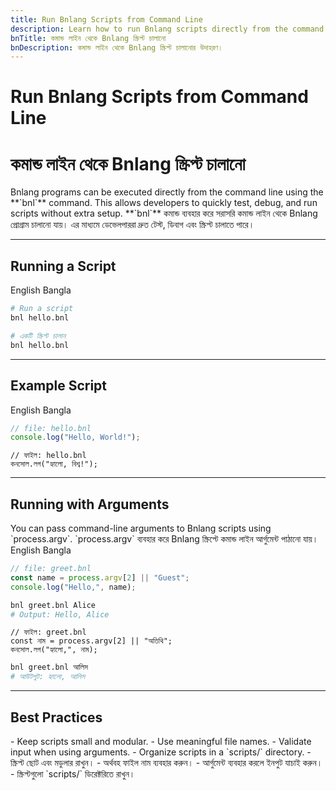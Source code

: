 ```yaml
---
title: Run Bnlang Scripts from Command Line
description: Learn how to run Bnlang scripts directly from the command line with examples in English, Bangla.
bnTitle: কমান্ড লাইন থেকে Bnlang স্ক্রিপ্ট চালানো
bnDescription: কমান্ড লাইন থেকে Bnlang স্ক্রিপ্ট চালানোর উদাহরণ।
---
```


# <I18nEnglish>Run Bnlang Scripts from Command Line</I18nEnglish>
# <I18nBangla>কমান্ড লাইন থেকে Bnlang স্ক্রিপ্ট চালানো</I18nBangla>


<I18nEnglish>
Bnlang programs can be executed directly from the command line using the **`bnl`** command.  
This allows developers to quickly test, debug, and run scripts without extra setup.
</I18nEnglish>

<I18nBangla>
**`bnl`** কমান্ড ব্যবহার করে সরাসরি কমান্ড লাইন থেকে Bnlang প্রোগ্রাম চালানো যায়।  
এর মাধ্যমে ডেভেলপাররা দ্রুত টেস্ট, ডিবাগ এবং স্ক্রিপ্ট চালাতে পারে।
</I18nBangla>



---

## Running a Script

<Tabs defaultValue="english" className="w-full">
  <TabsList>
    <TabsTrigger value="english">English</TabsTrigger>
    <TabsTrigger value="bangla">Bangla</TabsTrigger>
    
  </TabsList>

  <TabsContent value="english">

```sh
# Run a script
bnl hello.bnl
```
  </TabsContent>

  <TabsContent value="bangla">

```sh
# একটি স্ক্রিপ্ট চালান
bnl hello.bnl
```
  </TabsContent>

  
</Tabs>

---

## Example Script

<Tabs defaultValue="english" className="w-full">
  <TabsList>
    <TabsTrigger value="english">English</TabsTrigger>
    <TabsTrigger value="bangla">Bangla</TabsTrigger>
    
  </TabsList>

  <TabsContent value="english">

```js
// file: hello.bnl
console.log("Hello, World!");
```
  </TabsContent>

  <TabsContent value="bangla">

```bnl
// ফাইল: hello.bnl
কনসোল.লগ("হ্যালো, বিশ্ব!");
```
  </TabsContent>

  
</Tabs>

---

## Running with Arguments

<I18nEnglish>
You can pass command-line arguments to Bnlang scripts using `process.argv`.
</I18nEnglish>

<I18nBangla>
`process.argv` ব্যবহার করে Bnlang স্ক্রিপ্টে কমান্ড লাইন আর্গুমেন্ট পাঠানো যায়।
</I18nBangla>



<Tabs defaultValue="english" className="w-full">
  <TabsList>
    <TabsTrigger value="english">English</TabsTrigger>
    <TabsTrigger value="bangla">Bangla</TabsTrigger>
    
  </TabsList>

  <TabsContent value="english">

```js
// file: greet.bnl
const name = process.argv[2] || "Guest";
console.log("Hello,", name);
```

```sh
bnl greet.bnl Alice
# Output: Hello, Alice
```
  </TabsContent>

  <TabsContent value="bangla">

```bnl
// ফাইল: greet.bnl
const নাম = process.argv[2] || "অতিথি";
কনসোল.লগ("হ্যালো,", নাম);
```

```sh
bnl greet.bnl আলিস
# আউটপুট: হ্যালো, আলিস
```
  </TabsContent>

  
</Tabs>

---

## Best Practices

<I18nEnglish>
- Keep scripts small and modular.  
- Use meaningful file names.  
- Validate input when using arguments.  
- Organize scripts in a `scripts/` directory.
</I18nEnglish>

<I18nBangla>
- স্ক্রিপ্ট ছোট এবং মডুলার রাখুন।  
- অর্থবহ ফাইল নাম ব্যবহার করুন।  
- আর্গুমেন্ট ব্যবহার করলে ইনপুট যাচাই করুন।  
- স্ক্রিপ্টগুলো `scripts/` ডিরেক্টরিতে রাখুন।
</I18nBangla>



